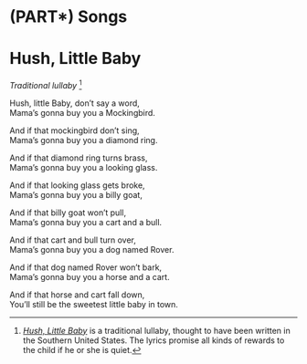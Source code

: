 # (PART\*) Songs {-} 

# Hush, Little Baby

*Traditional lullaby* ^[[*Hush, Little Baby*](https://en.wikipedia.org/wiki/Hush,_Little_Baby){target="_blank"} is a traditional lullaby, thought to have been written in the Southern United States. The lyrics promise all kinds of rewards to the child if he or she is quiet.]

Hush, little Baby, don't say a word,  
Mama's gonna buy you a Mockingbird.

And if that mockingbird don't sing,  
Mama's gonna buy you a diamond ring.

And if that diamond ring turns brass,  
Mama's gonna buy you a looking glass.

And if that looking glass gets broke,  
Mama's gonna buy you a billy goat,

And if that billy goat won't pull,  
Mama's gonna buy you a cart and a bull.

And if that cart and bull turn over,  
Mama's gonna buy you a dog named Rover.

And if that dog named Rover won't bark,  
Mama's gonna buy you a horse and a cart.

And if that horse and cart fall down,  
You'll still be the sweetest little baby in town.

